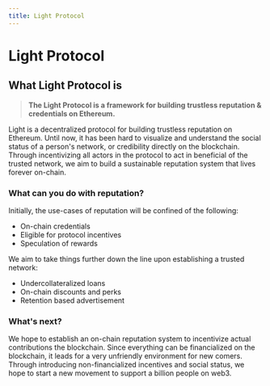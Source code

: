 ```yaml
---
title: Light Protocol
---
```


# Light Protocol

## What Light Protocol is

> **The Light Protocol is a framework for building trustless reputation & credentials on Ethereum.**

Light is a decentralized protocol for building trustless reputation on Ethereum. Until now, it has been hard to visualize and understand
the social status of a person's network, or credibility directly on the blockchain. Through incentivizing all actors in the protocol
to act in beneficial of the trusted network, we aim to build a sustainable reputation system that lives forever on-chain.

### What can you do with reputation?

Initially, the use-cases of reputation will be confined of the following:

- On-chain credentials
- Eligible for protocol incentives
- Speculation of rewards

We aim to take things further down the line upon establishing a trusted network:

- Undercollateralized loans
- On-chain discounts and perks
- Retention based advertisement

### What's next?

We hope to establish an on-chain reputation system to incentivize actual contributions the blockchain.
Since everything can be financialized on the blockchain, it leads for a very unfriendly environment for new comers.
Through introducing non-financialized incentives and social status, we hope to start a new movement to support a billion people on web3.
